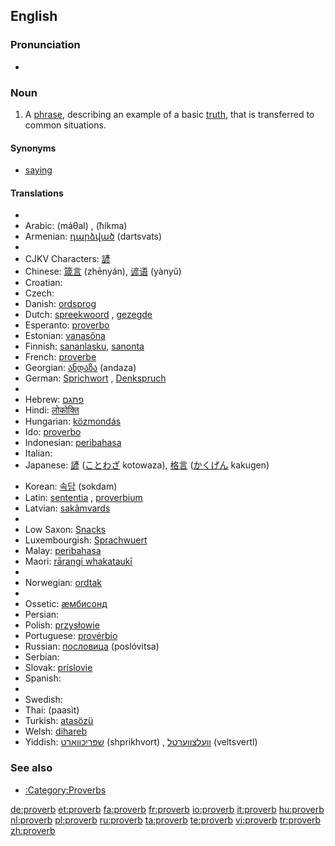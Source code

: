 {{see|Proverbs}}
{{wikipedia}}
==English==

===Pronunciation===
*{{audio|en-us-proverb.ogg|Audio (US)}}

===Noun===
{{en-noun}}

# A [[phrase]], describing an example of a basic [[truth]], that is transferred to common situations.

====Synonyms====
*[[saying]]

====Translations====
{{trans-top}}
* {{trreq|Albanian}}
* Arabic: {{Arab|[[مثل|مَثَلٌ]]}} (máθal) {{m}}, {{Arab|[[حكمة]]}} (ħíkma) {{f}}
* Armenian: [[դարձված]] (dartsvats)
* {{trreq|Basque}}
* CJKV Characters: [[諺]]
* Chinese: [[箴言]] (zhēnyán), [[谚语]] (yànyǔ)
* Croatian: {{t-|hr|poslovica|f}}
* Czech: {{t-|cs|přísloví|n}}
* Danish: [[ordsprog]] {{n}}
* Dutch: [[spreekwoord]] {{n}}, [[gezegde]] {{n}}
* Esperanto: [[proverbo]]
* Estonian: [[vanasõna]]
* Finnish: [[sananlasku]], [[sanonta]]
* French: [[proverbe]] {{m}}
* Georgian: [[ანდაზა]] (andaza)
* German: [[Sprichwort]] {{n}}, [[Denkspruch]] {{m}}
* {{trreq|Greek}}
* Hebrew: [[פתגם]] {{m}}
* Hindi: [[लोकोक्ति]]
* Hungarian: [[közmondás]]
* Ido: [[proverbo]]
* Indonesian: [[peribahasa]]
* Italian: {{t+|it|proverbio|m}}
* Japanese: [[諺]] ([[ことわざ]] kotowaza), [[格言]] ([[かくげん]] kakugen)
{{trans-mid}}
* Korean: [[속담]] (sokdam)
* Latin: [[sententia]] {{f}}, [[proverbium]] {{n}}
* Latvian: [[sakãmvards]]
* {{trreq|Lithuanian}}
* Low Saxon: [[Snacks]]
* Luxembourgish: [[Sprachwuert]]
* Malay: [[peribahasa]]
* Maori: [[rārangi whakataukī]]
* {{trreq|Mongolian}}
* Norwegian: [[ordtak]]
* {{trreq|Old English}}
* Ossetic: [[æмбисонд]]
* Persian: {{fa-Arab|[[ضربالمثل]]}}
* Polish: [[przysłowie]] {{n}}
* Portuguese: [[provérbio]] {{m}}
* Russian: [[пословица]] (poslóvitsa) {{f}}
* Serbian: {{t-|sr|poslovica|f}}
* Slovak: [[príslovie]] {{n}}
* Spanish: {{t-|es|proverbio|m}}
* {{trreq|Swahili}}
* Swedish: {{t+|sv|ordspråk|n}}
* Thai: {{Thai|[[ภาษิต]]}} (paasìt)
* Turkish: [[atasözü]]
* Welsh: [[dihareb]] {{f}}
* Yiddish: [[שפּריכוואָרט]] (shprikhvort) {{n}}, [[וועלצווערטל]] (veltsvertl) {{n}}
{{trans-bottom}}

===See also===
*[[:Category:Proverbs]]

[[de:proverb]]
[[et:proverb]]
[[fa:proverb]]
[[fr:proverb]]
[[io:proverb]]
[[it:proverb]]
[[hu:proverb]]
[[nl:proverb]]
[[pl:proverb]]
[[ru:proverb]]
[[ta:proverb]]
[[te:proverb]]
[[vi:proverb]]
[[tr:proverb]]
[[zh:proverb]]